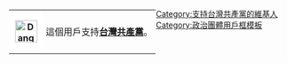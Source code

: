 <div style="float: left; border: {{{border-s|1}}}px solid #fcd116; margin: 1px;">
{| cellspacing="0" style="width: 238px; background: #dd0000;"
| style="width: 45px; height: 45px; background: white; text-align: center; font-size: {{{5|{{{id-s|14}}}}}}pt; color: {{{id-fc|black}}};" | '''[[File:Danghui.svg|40px]]'''
| style="font-size: {{{info-s|9}}}pt; padding: 4pt; line-height: 1.25em; color: {{{info-fc|black}}};" | 這個用戶支持'''[[台灣共產黨 (2008年)|台灣共產黨]]'''。
|}</div>
<includeonly>[[Category:支持台灣共產黨的維基人|{{PAGENAME}}]]</includeonly>
<noinclude>
[[Category:支持台灣共產黨的維基人]]
[[Category:政治團體用戶框模板]]
</noinclude>